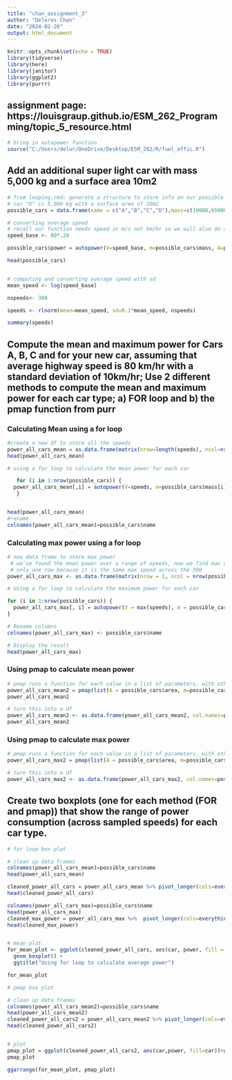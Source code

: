 ```yaml
---
title: "chan_assignment_3"
author: "Delores Chan"
date: "2024-02-26"
output: html_document
---
```


```r
knitr::opts_chunk$set(echo = TRUE)
library(tidyverse)
library(here)
library(janitor)
library(ggplot2)
library(purrr)
```

## assignment page: https://louisgraup.github.io/ESM_262_Programming/topic_5_resource.html

```r
# bring in autopower function
source("C:/Users/delor/OneDrive/Desktop/ESM_262/R/fuel_effic.R")
```

## Add an additional super light car with mass 5,000 kg and a surface area 10m2
```r
# from looping.rmd: generate a structure to store info on our possible cars, add an additional car
# car "D" is 5,000 kg with a surface area of 10m2
possible_cars = data.frame(name = c("A","B","C","D"),mass=c(10000,65000,38000, 5000), area = c(22,30,22, 10))

# converting average speed 
# recall our function needs speed in m/s not km/hr so we will also do a conversion
speed_base <- 80*.28 

possible_cars$power = autopower(V=speed_base, m=possible_cars$mass, A=possible_cars$area)

head(possible_cars)


# computing and converting average speed with sd 
mean_speed <- log(speed_base) 

nspeeds<- 300

speeds <- rlnorm(mean=mean_speed, sd=0.1*mean_speed, nspeeds)

summary(speeds)
```

## Compute the mean and maximum power for Cars A, B, C and for your new car, assuming that average highway speed is 80 km/hr with a standard deviation of 10km/hr; Use 2 different methods to compute the mean and maximum power for each car type; a) FOR loop and b) the pmap function from purr


### Calculating Mean using a for loop 
```r
#create a new df to store all the speeds 
power_all_cars_mean = as.data.frame(matrix(nrow=length(speeds), ncol=nrow(possible_cars)))
head(power_all_cars_mean)

```

```r
# using a for loop to calculate the mean power for each car 

   for (i in 1:nrow(possible_cars)) {
  power_all_cars_mean[,i] = autopower(V=speeds, m=possible_cars$mass[i], A=possible_cars$area[i])
   }


head(power_all_cars_mean)
#rename
colnames(power_all_cars_mean)=possible_cars$name
```

### Calculating max power using a for loop  
```r
# new data frame to store max power
 # we've found the mean power over a range of speeds, now we find max of each car over our 300 iterations 
 # only one row because it is the same max speed across the 300 
power_all_cars_max <- as.data.frame(matrix(nrow = 1, ncol = nrow(possible_cars)))
```

```r
# Using a for loop to calculate the maximum power for each car

for (i in 1:nrow(possible_cars)) {
  power_all_cars_max[, i] = autopower(V = max(speeds), m = possible_cars$mass[i], A = possible_cars$area[i])
}

# Rename columns
colnames(power_all_cars_max) <- possible_cars$name

# Display the result
head(power_all_cars_max)
```


### Using pmap to calculate mean power 

```r
# pmap runs a function for each value in a list of parameters, with other parameters set for each iteration
power_all_cars_mean2 = pmap(list(A = possible_cars$area, m=possible_cars$mass), autopower, V=speeds)
power_all_cars_mean2

# turn this into a df 
power_all_cars_mean2 <- as.data.frame(power_all_cars_mean2, col.names=possible_cars$name)
power_all_cars_mean2
```


### Using pmap to calculate max power 
```r
# pmap runs a function for each value in a list of parameters, with other parameters set for each iteration
power_all_cars_max2 = pmap(list(A = possible_cars$area, m=possible_cars$mass), autopower, V=max(speeds))

# turn this into a df 
power_all_cars_max2 <- as.data.frame(power_all_cars_max2, col.names=possible_cars$name)
```




## Create two boxplots (one for each method (FOR and pmap)) that show the range of power consumption (across sampled speeds) for each car type.

```r
# for loop box plot

# clean up data frames
colnames(power_all_cars_mean)=possible_cars$name
head(power_all_cars_mean)

cleaned_power_all_cars = power_all_cars_mean %>% pivot_longer(cols=everything(), names_to="car", values_to="power")
head(cleaned_power_all_cars)

colnames(power_all_cars_max)=possible_cars$name
head(power_all_cars_max)
cleaned_max_power = power_all_cars_max %>%  pivot_longer(cols=everything(), names_to="car", values_to="power")
head(cleaned_max_power)


# mean plot
for_mean_plot <- ggplot(cleaned_power_all_cars, aes(car, power, fill = car)) +
  geom_boxplot() +
  ggtitle("Using for loop to calculate average power")

for_mean_plot
```

```r
# pmap box plot

# clean up data frames
colnames(power_all_cars_mean2)=possible_cars$name
head(power_all_cars_mean2)
cleaned_power_all_cars2 = power_all_cars_mean2 %>% pivot_longer(cols=everything(), names_to="car", values_to="power")
head(cleaned_power_all_cars2)


# plot
pmap_plot = ggplot(cleaned_power_all_cars2, aes(car,power, fill=car))+geom_boxplot()+ggtitle("Using pmap to calculate average power")
pmap_plot
```



```r
ggarrange(for_mean_plot, pmap_plot)
```

